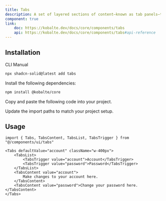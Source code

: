 ```yaml
---
title: Tabs
description: A set of layered sections of content—known as tab panels—that are displayed one at a time.
component: true
link:
    doc: https://kobalte.dev/docs/core/components/tabs
    api: https://kobalte.dev/docs/core/components/tabs#api-reference
---
```


<ComponentPreview name="tabs-demo" />

## Installation

<Tabs defaultValue="cli">

<TabsList>
	<TabsTrigger value="cli">CLI</TabsTrigger>
	<TabsTrigger value="manual">Manual</TabsTrigger>
	<TabsIndicator class="bg-primary" />
</TabsList>

<TabsContent value="cli">

```bash
npx shadcn-solid@latest add tabs
```

</TabsContent>

<TabsContent value="manual">

<Steps>

<Step>Install the following dependencies:</Step>

```bash
npm install @kobalte/core
```

<Step>Copy and paste the following code into your project.</Step>

<ComponentSource name="tabs" />

<Step>Update the import paths to match your project setup.</Step>

</Steps>

</TabsContent>

</Tabs>

## Usage

```tsx
import { Tabs, TabsContent, TabsList, TabsTrigger } from "@/components/ui/tabs"
```

```tsx
<Tabs defaultValue="account" className="w-400px">
	<TabsList>
		<TabsTrigger value="account">Account</TabsTrigger>
		<TabsTrigger value="password">Password</TabsTrigger>
	</TabsList>
	<TabsContent value="account">
		Make changes to your account here.
	</TabsContent>
	<TabsContent value="password">Change your password here.</TabsContent>
</Tabs>
```
